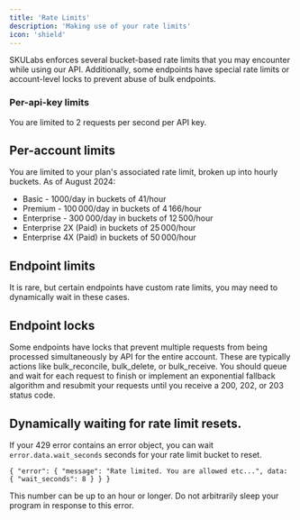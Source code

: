 ```yaml
---
title: 'Rate Limits'
description: 'Making use of your rate limits'
icon: 'shield'
---
```


SKULabs enforces several bucket-based rate limits that you may encounter while using our API. Additionally, some endpoints have special rate limits or account-level locks to prevent abuse of bulk endpoints.

### Per-api-key limits
You are limited to 2 requests per second per API key.

## Per-account limits
You are limited to your plan's associated rate limit, broken up into hourly buckets. As of August 2024:
* Basic - 1000/day in buckets of 41/hour
* Premium - 100 000/day in buckets of 4 166/hour
* Enterprise - 300 000/day in buckets of 12 500/hour
* Enterprise 2X (Paid) in buckets of 25 000/hour
* Enterprise 4X (Paid) in buckets of 50 000/hour

## Endpoint limits
It is rare, but certain endpoints have custom rate limits, you may need to dynamically wait in these cases.

## Endpoint locks
Some endpoints have locks that prevent multiple requests from being processed simultaneously by API for the entire account. These are typically actions like bulk_reconcile, bulk_delete, or bulk_receive. You should queue and wait for each request to finish or implement an exponential fallback algorithm and resubmit your requests until you receive a 200, 202, or 203 status code.

## Dynamically waiting for rate limit resets.
If your 429 error contains an error object, you can wait `error.data.wait_seconds` seconds for your rate limit bucket to reset.
```
{ "error": { "message": "Rate limited. You are allowed etc...", data: { "wait_seconds": 8 } } }
```


<Tip>This number can be up to an hour or longer. Do not arbitrarily sleep your program in response to this error.</Tip>

